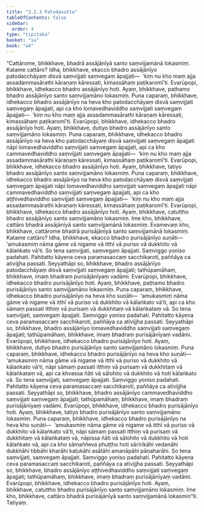 ```yaml
---
title: "3.2.3 Patodasutta"
tableOfContents: false
sidebar:
  order: 4
type: "tipitaka"
basket: "su"
book: "a4"
---
```



<DynamicBreadcrumb />

<Division number="113" book="a4" bookNo="15" page="429">

<Paragraph number="742" book="a4">
“Cattārome, bhikkhave, bhadrā assājānīyā santo saṃvijjamānā lokasmiṃ. Katame cattāro? Idha, bhikkhave, ekacco bhadro assājānīyo patodacchāyaṃ disvā saṃvijjati saṃvegaṃ āpajjati—  ‘kiṃ nu kho maṃ ajja assadammasārathi kāraṇaṃ kāressati, kimassāhaṃ paṭikaromī’ti. Evarūpopi, bhikkhave, idhekacco bhadro assājānīyo hoti. Ayaṃ, bhikkhave, paṭhamo bhadro assājānīyo santo saṃvijjamāno lokasmiṃ.
</Paragraph>

<Paragraph number="743" book="a4">
Puna caparaṃ, bhikkhave, idhekacco bhadro assājānīyo na heva kho patodacchāyaṃ disvā saṃvijjati saṃvegaṃ āpajjati, api ca kho lomavedhaviddho saṃvijjati saṃvegaṃ āpajjati—  ‘kiṃ nu kho maṃ ajja assadammasārathi kāraṇaṃ kāressati, kimassāhaṃ paṭikaromī’ti. Evarūpopi, bhikkhave, idhekacco bhadro assājānīyo hoti. Ayaṃ, bhikkhave, dutiyo bhadro assājānīyo santo saṃvijjamāno lokasmiṃ.
</Paragraph>

<Paragraph number="744" book="a4">
Puna caparaṃ, bhikkhave, idhekacco bhadro assājānīyo na heva kho patodacchāyaṃ disvā saṃvijjati saṃvegaṃ āpajjati nāpi lomavedhaviddho saṃvijjati saṃvegaṃ āpajjati, api ca kho cammavedhaviddho saṃvijjati saṃvegaṃ āpajjati—  ‘kiṃ nu kho maṃ ajja assadammasārathi kāraṇaṃ kāressati, kimassāhaṃ paṭikaromī’ti. Evarūpopi, bhikkhave, idhekacco bhadro assājānīyo hoti. Ayaṃ, bhikkhave, tatiyo bhadro assājānīyo santo saṃvijjamāno lokasmiṃ.
</Paragraph>

<Paragraph number="745" book="a4">
Puna caparaṃ, bhikkhave, idhekacco bhadro assājānīyo na heva kho patodacchāyaṃ disvā saṃvijjati saṃvegaṃ āpajjati nāpi lomavedhaviddho saṃvijjati saṃvegaṃ āpajjati nāpi cammavedhaviddho saṃvijjati saṃvegaṃ āpajjati, api ca kho aṭṭhivedhaviddho saṃvijjati saṃvegaṃ āpajjati—  ‘kiṃ nu kho maṃ ajja assadammasārathi kāraṇaṃ kāressati, kimassāhaṃ paṭikaromī’ti. Evarūpopi, bhikkhave, idhekacco bhadro assājānīyo hoti. Ayaṃ, bhikkhave, catuttho bhadro assājānīyo santo saṃvijjamāno lokasmiṃ. Ime kho, bhikkhave, cattāro bhadrā assājānīyā santo saṃvijjamānā lokasmiṃ.
</Paragraph>

<Paragraph number="746" book="a4">
Evamevaṃ kho, bhikkhave, cattārome bhadrā purisājānīyā santo saṃvijjamānā lokasmiṃ. Katame cattāro? Idha, bhikkhave, ekacco bhadro purisājānīyo suṇāti—  ‘amukasmiṃ nāma gāme vā nigame vā itthī vā puriso vā dukkhito vā kālaṅkato vā’ti. So tena saṃvijjati, saṃvegaṃ āpajjati. Saṃviggo yoniso padahati. Pahitatto kāyena ceva paramasaccaṃ sacchikaroti, paññāya ca ativijjha passati. Seyyathāpi so, bhikkhave, bhadro assājānīyo patodacchāyaṃ disvā saṃvijjati saṃvegaṃ āpajjati; tathūpamāhaṃ, bhikkhave, imaṃ bhadraṃ purisājānīyaṃ vadāmi. Evarūpopi, bhikkhave, idhekacco bhadro purisājānīyo hoti. Ayaṃ, bhikkhave, paṭhamo bhadro purisājānīyo santo saṃvijjamāno lokasmiṃ.
</Paragraph>

<Paragraph number="747" book="a4">
Puna caparaṃ, bhikkhave, idhekacco bhadro purisājānīyo na heva kho suṇāti—  ‘amukasmiṃ nāma gāme vā nigame vā itthī vā puriso vā dukkhito vā kālaṅkato vā’ti, api ca kho sāmaṃ passati itthiṃ vā purisaṃ vā dukkhitaṃ vā kālaṅkataṃ vā. So tena saṃvijjati, saṃvegaṃ āpajjati. Saṃviggo yoniso padahati. Pahitatto kāyena ceva paramasaccaṃ sacchikaroti, paññāya ca ativijjha passati. Seyyathāpi so, bhikkhave, bhadro assājānīyo lomavedhaviddho saṃvijjati saṃvegaṃ āpajjati; tathūpamāhaṃ, bhikkhave, imaṃ bhadraṃ purisājānīyaṃ vadāmi. Evarūpopi, bhikkhave, idhekacco bhadro purisājānīyo hoti. Ayaṃ, bhikkhave, dutiyo bhadro purisājānīyo santo saṃvijjamāno lokasmiṃ.
</Paragraph>

<Paragraph number="748" book="a4">
Puna caparaṃ, bhikkhave, idhekacco bhadro purisājānīyo na heva kho suṇāti—  ‘amukasmiṃ nāma gāme vā nigame vā itthī vā puriso vā dukkhito vā kālaṅkato vā’ti, nāpi sāmaṃ passati itthiṃ vā purisaṃ vā dukkhitaṃ vā kālaṅkataṃ vā, api ca khvassa ñāti vā sālohito vā dukkhito vā hoti kālaṅkato vā. So tena saṃvijjati, saṃvegaṃ āpajjati. Saṃviggo yoniso padahati. Pahitatto kāyena ceva paramasaccaṃ sacchikaroti, paññāya ca ativijjha passati. Seyyathāpi so, bhikkhave, bhadro assājānīyo cammavedhaviddho saṃvijjati saṃvegaṃ āpajjati; tathūpamāhaṃ, bhikkhave, imaṃ bhadraṃ purisājānīyaṃ vadāmi. Evarūpopi, bhikkhave, idhekacco bhadro purisājānīyo hoti. Ayaṃ, bhikkhave, tatiyo bhadro purisājānīyo santo saṃvijjamāno lokasmiṃ.
</Paragraph>

<Paragraph number="749" book="a4">
Puna caparaṃ, bhikkhave, idhekacco bhadro purisājānīyo na heva kho suṇāti—  ‘amukasmiṃ nāma gāme vā nigame vā itthī vā puriso vā dukkhito vā kālaṅkato vā’ti, nāpi sāmaṃ passati itthiṃ vā purisaṃ vā dukkhitaṃ vā kālaṅkataṃ vā, nāpissa ñāti vā sālohito vā dukkhito vā hoti kālaṅkato vā, api ca kho sāmaññeva phuṭṭho hoti sārīrikāhi vedanāhi dukkhāhi tibbāhi kharāhi kaṭukāhi asātāhi amanāpāhi pāṇaharāhi. So tena saṃvijjati, saṃvegaṃ āpajjati. Saṃviggo yoniso padahati. Pahitatto kāyena ceva paramasaccaṃ sacchikaroti, paññāya ca ativijjha passati. Seyyathāpi so, bhikkhave, bhadro assājānīyo aṭṭhivedhaviddho saṃvijjati saṃvegaṃ āpajjati; tathūpamāhaṃ, bhikkhave, imaṃ bhadraṃ purisājānīyaṃ vadāmi. Evarūpopi, bhikkhave, idhekacco bhadro purisājānīyo hoti. Ayaṃ, bhikkhave, catuttho bhadro purisājānīyo santo saṃvijjamāno lokasmiṃ. Ime kho, bhikkhave, cattāro bhadrā purisājānīyā santo saṃvijjamānā lokasmin”ti.

</Paragraph>
</Division>

<Paragraph number="750" type="center" book="a4">
Tatiyaṃ.
</Paragraph>